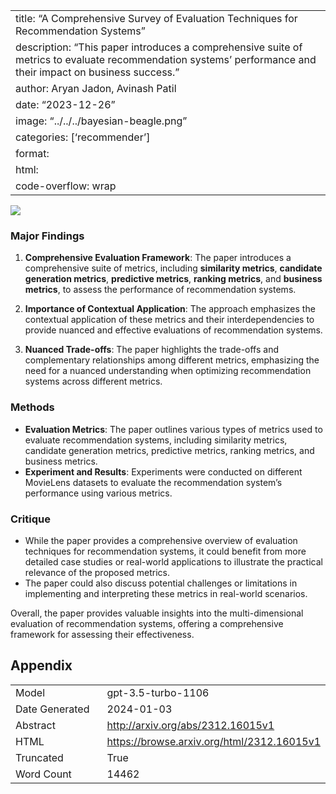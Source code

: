 
---
title: "A Comprehensive Survey of Evaluation Techniques for Recommendation Systems"
description: "This paper introduces a comprehensive suite of metrics to evaluate recommendation systems' performance and their impact on business success."
author: Aryan Jadon, Avinash Patil
date: "2023-12-26"
image: "../../../bayesian-beagle.png"
categories: ['recommender']
format:
  html:
    code-overflow: wrap
---

![](None)

### Major Findings

1. **Comprehensive Evaluation Framework**: The paper introduces a comprehensive suite of metrics, including **similarity metrics**, **candidate generation metrics**, **predictive metrics**, **ranking metrics**, and **business metrics**, to assess the performance of recommendation systems.

2. **Importance of Contextual Application**: The approach emphasizes the contextual application of these metrics and their interdependencies to provide nuanced and effective evaluations of recommendation systems.

3. **Nuanced Trade-offs**: The paper highlights the trade-offs and complementary relationships among different metrics, emphasizing the need for a nuanced understanding when optimizing recommendation systems across different metrics.


### Methods

- **Evaluation Metrics**: The paper outlines various types of metrics used to evaluate recommendation systems, including similarity metrics, candidate generation metrics, predictive metrics, ranking metrics, and business metrics.
- **Experiment and Results**: Experiments were conducted on different MovieLens datasets to evaluate the recommendation system's performance using various metrics.


### Critique

- While the paper provides a comprehensive overview of evaluation techniques for recommendation systems, it could benefit from more detailed case studies or real-world applications to illustrate the practical relevance of the proposed metrics.
- The paper could also discuss potential challenges or limitations in implementing and interpreting these metrics in real-world scenarios.

Overall, the paper provides valuable insights into the multi-dimensional evaluation of recommendation systems, offering a comprehensive framework for assessing their effectiveness.

## Appendix

|          |          |
|----------|----------|
| Model     | gpt-3.5-turbo-1106       |
| Date Generated     | 2024-01-03       |
| Abstract | [http://arxiv.org/abs/2312.16015v1](http://arxiv.org/abs/2312.16015v1)        |
| HTML     | [https://browse.arxiv.org/html/2312.16015v1](https://browse.arxiv.org/html/2312.16015v1)       |
| Truncated       | True       |
| Word Count       | 14462       |